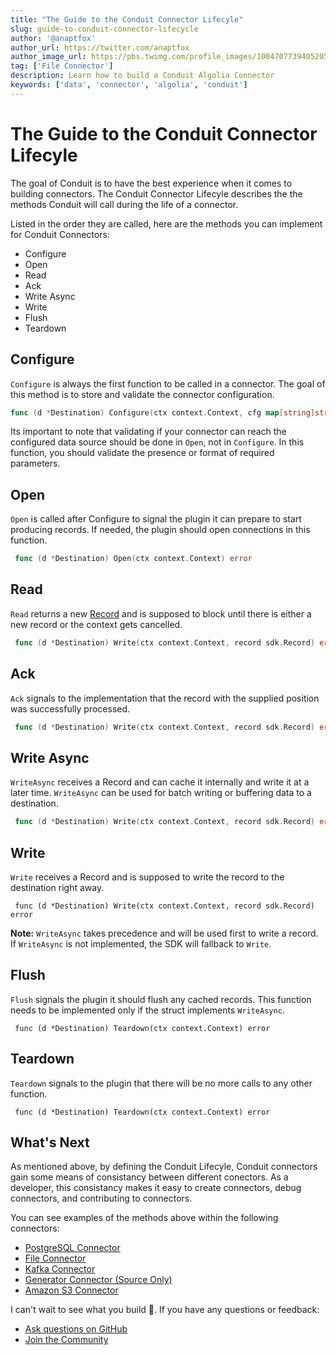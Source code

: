 ```yaml
---
title: "The Guide to the Conduit Connector Lifecyle"
slug: guide-to-conduit-connector-lifecycle
author: '@anaptfox'
author_url: https://twitter.com/anaptfox
author_image_url: https://pbs.twimg.com/profile_images/1004707739405205504/BpvzOr9X_400x400.jpg
tag: ['File Connector']
description: Learn how to build a Conduit Algolia Connector
keywords: ['data', 'connector', 'algolia', 'conduit']
---
```


# The Guide to the Conduit Connector Lifecyle

The goal of Conduit is to have the best experience when it comes to building connectors. The Conduit Connector Lifecyle describes the the methods Conduit will call during the life of a connector.

Listed in the order they are called, here are the methods you can implement for Conduit Connectors:

- Configure
- Open
- Read
- Ack
- Write Async
- Write
- Flush
- Teardown

<!--truncate-->

## Configure

`Configure` is always the first function to be called in a connector. The goal of this method is to store and validate the connector configuration. 

```go
func (d *Destination) Configure(ctx context.Context, cfg map[string]string) error 
```

Its important to note that validating if your connector can reach the configured data source should be done in `Open`, not in `Configure`. In this function, you should validate the presence or format of required parameters.


## Open

`Open` is called after Configure to signal the plugin it can prepare to
start producing records. If needed, the plugin should open connections in
this function. 

```go
 func (d *Destination) Open(ctx context.Context) error 
```

## Read

`Read` returns a new [Record](/record) and is supposed to block until there is either
a new record or the context gets cancelled.

```go
 func (d *Destination) Write(ctx context.Context, record sdk.Record) error 
```

## Ack

`Ack` signals to the implementation that the record with the supplied
position was successfully processed.

```go
 func (d *Destination) Write(ctx context.Context, record sdk.Record) error 
```

## Write Async

`WriteAsync` receives a Record and can cache it internally and write it at
a later time. `WriteAsync` can be used for batch writing or buffering data to a destination.

```go
 func (d *Destination) Write(ctx context.Context, record sdk.Record) error 
```

## Write

`Write` receives a Record and is supposed to write the record to the
destination right away.

```
 func (d *Destination) Write(ctx context.Context, record sdk.Record) error 
```

**Note:** `WriteAsync` takes precedence and will be used first to write a record. If
`WriteAsync` is not implemented, the SDK will fallback to `Write`.


## Flush

`Flush` signals the plugin it should flush any cached records. This function needs to be implemented only
if the struct implements `WriteAsync`. 

```
 func (d *Destination) Teardown(ctx context.Context) error 
```

## Teardown

`Teardown` signals to the plugin that there will be no more calls to any
other function. 

```
 func (d *Destination) Teardown(ctx context.Context) error 
```

## What's Next

As mentioned above, by defining the Conduit Lifecyle, Conduit connectors gain some means of consistancy between different conectors. As a developer, this consistancy makes it easy to create connectors, debug connectors, and contributing to connectors. 

You can see examples of the methods above within the following connectors:

- [PostgreSQL Connector](https://github.com/conduitio/conduit-connector-pg)
- [File Connector](https://github.com/conduitio/conduit-connector-file)
- [Kafka Connector](https://github.com/conduitio/conduit-connector-kafka)
- [Generator Connector (Source Only)](https://github.com/conduitio/conduit-connector-generator)
- [Amazon S3 Connector](https://github.com/conduitio/conduit-connector-s3)

I can't wait to see what you build 🚀. If you have any questions or feedback:

-   [Ask questions on GitHub](https://github.com/ConduitIO/conduit/discussions)
-   [Join the Community](https://discord.meroxa.com/)
